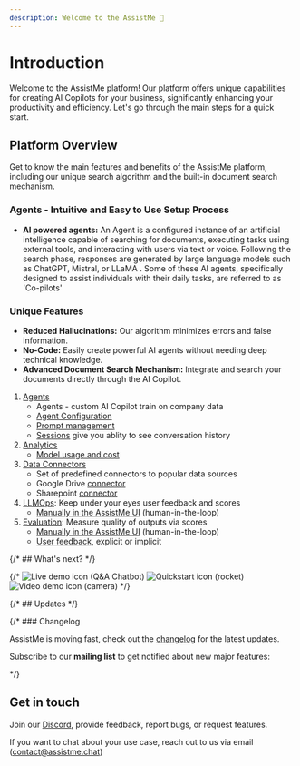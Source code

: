 ```yaml
---
description: Welcome to the AssistMe 👋
---
```



# Introduction


Welcome to the AssistMe platform! Our platform offers unique capabilities for creating AI Copilots for your business, significantly enhancing your productivity and efficiency. Let's go through the main steps for a quick start.

## Platform Overview

Get to know the main features and benefits of the AssistMe platform, including our unique search algorithm and the built-in document search mechanism.

### Agents - Intuitive and Easy to Use Setup Process


- **AI powered agents:** An Agent is a configured instance of an artificial intelligence capable of searching for documents, executing tasks using external tools, and  interacting with users via text or voice. Following the search phase, responses are generated by large language models such as  ChatGPT, Mistral, or LLaMA . Some of these AI agents, specifically designed to assist individuals with their daily tasks, are referred to as 'Co-pilots'

### Unique Features

- **Reduced Hallucinations:** Our algorithm minimizes errors and false information.
- **No-Code:** Easily create powerful AI agents without needing deep technical knowledge.
- **Advanced Document Search Mechanism:** Integrate and search your documents directly through the AI Copilot.


1. [Agents](/docs/agents/agents) 
   - Agents - custom AI Copilot train on company data
   - [Agent Configuration](/docs/agents/agent-config)
   - [Prompt management](/docs/agents/prompts)
   - [Sessions](/docs/agents/sessions) give you ablity to see conversation history 
1. [Analytics](/docs/analytics/analytics)
   - [Model usage and cost](/docs/analytics/model-usage-and-cost)
1. [Data Connectors](/docs/dataconnectors/intro)
   - Set of predefined connectors to popular data sources
   - Google Drive [connector](/docs/dataconnectors/google)
   - Sharepoint [connector](/docs/dataconnectors/sharepoint)
1. [LLMOps](/docs/llmops): Keep under your eyes user feedback and scores
   - [Manually in the AssistMe UI](/docs/llmops/scores) (human-in-the-loop)
1. [Evaluation](/docs/scores/manually): Measure quality of outputs via scores
   - [Manually in the AssistMe UI](/docs/scores/manually) (human-in-the-loop)
   - [User feedback](/docs/scores/user-feedback), explicit or implicit



{/* ## What's next? */}

{/* <Cards num={3}>
  <Card href="/docs/demo" title="Live demo" image arrow>
    ![Live demo icon (Q&A Chatbot)](/images/cards/robot.svg)
  </Card>
  <Card href="/docs/get-started" title="Quickstart" image arrow>
    ![Quickstart icon (rocket)](/images/cards/rocket.svg)
  </Card>
  <Card href="/docs/video" title="AssistMe in 2 minutes" image arrow>
    ![Video demo icon (camera)](/images/cards/camera.svg)
  </Card>
</Cards> */}

{/* ## Updates */}

{/* ### Changelog

AssistMe is moving fast, check out the [changelog](/changelog) for the latest updates.

Subscribe to our **mailing list** to get notified about new major features:

<ProductUpdateSignup source="AssistMe.com/docs" className="mt-2" /> */}


## Get in touch

Join our [Discord](/discord), provide feedback, report bugs, or request features.

If you want to chat about your use case, reach out to us via email (contact@assistme.chat)
